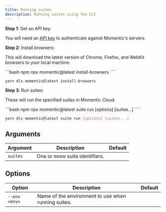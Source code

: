 ```yaml
---
title: Running suites
description: Running suites using the CLI
---
```


**Step 1**: Get an API key:

You will need an [API key](/get-started/getting-an-api-key) to authenticate against Momentic's servers.

**Step 2**: Install browsers:

This will download the latest version of Chrome, Firefox, and WebKit browsers to your local machine.

<CodeGroup>
```bash npm
npx momentic@latest install-browsers
````

```bash yarn
yarn dlx momentic@latest install-browsers
```

</CodeGroup>

**Step 3**: Run suites:

These will run the specified suites in Momentic Cloud.

<CodeGroup>
```bash npm
npx momentic@latest suite run [options] [suites...]
````

```bash yarn
yarn dlx momentic@latest suite run [options] [suites...]
```

</CodeGroup>

## Arguments

| Argument | Description                    | Default |
| -------- | ------------------------------ | ------- |
| `suites` | One or more suite identifiers. |         |

## Options

| Option        | Description                                         | Default |
| ------------- | --------------------------------------------------- | ------- |
| `--env <env>` | Name of the environment to use when running suites. |         |
